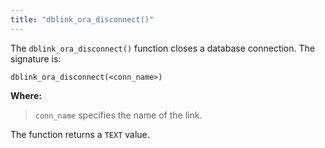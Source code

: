 ```yaml
---
title: "dblink_ora_disconnect()"
---
```


<div id="dblink_ora_disconnect" class="registered_link"></div>


The `dblink_ora_disconnect()` function closes a database connection. The signature is:

    dblink_ora_disconnect(<conn_name>)

**Where:**

> `conn_name` specifies the name of the link.

The function returns a `TEXT` value.

